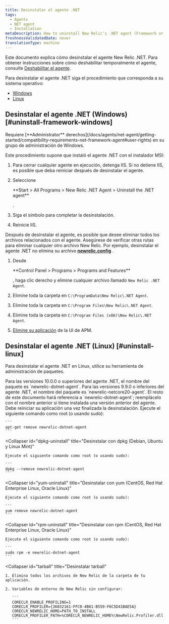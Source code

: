 ```yaml
---
title: Desinstalar el agente .NET
tags:
  - Agents
  - NET agent
  - Installation
metaDescription: How to uninstall New Relic's .NET agent (Framework or Core).
freshnessValidatedDate: never
translationType: machine
---
```


Este documento explica cómo desinstalar el agente New Relic .NET. Para obtener instrucciones sobre cómo deshabilitar temporalmente el agente, consulte [Deshabilitar el agente](/docs/agents/manage-apm-agents/installation/disable-apm-agent#net).

Para desinstalar el agente .NET siga el procedimiento que corresponda a su sistema operativo:

* [Windows](#uninstall-framework-windows)
* [Linux](#uninstall-linux)

## Desinstalar el agente .NET (Windows) [#uninstall-framework-windows]

<Callout variant="tip">
  Requiere [<DNT>**Administrator**</DNT> derechos](/docs/agents/net-agent/getting-started/compatibility-requirements-net-framework-agent#user-rights) en su grupo de administración de Windows.
</Callout>

Este procedimiento supone que instaló el agente .NET con el instalador MSI:

1. Para cerrar cualquier agente en ejecución, detenga IIS. Si no detiene IIS, es posible que deba reiniciar después de desinstalar el agente.

2. Seleccione

   <DNT>
     **Start > All Programs > New Relic .NET Agent > Uninstall the .NET agent**
   </DNT>

   .

3. Siga el símbolo para completar la desinstalación.

4. Reinicie IIS.

Después de desinstalar el agente, es posible que desee eliminar todos los archivos relacionados con el agente. Asegúrese de verificar otras rutas para eliminar cualquier otro archivo New Relic. Por ejemplo, desinstalar el agente .NET no elimina su archivo <DNT>**[newrelic.config](/docs/agents/net-agent/installation-configuration/net-agent-configuration#config-options-precedence)**</DNT> .

1. Desde

   <DNT>
     **Control Panel > Programs > Programs and Features**
   </DNT>

   , haga clic derecho y elimine cualquier archivo llamado `New Relic .NET Agent`.

2. Elimine toda la carpeta en `C:\ProgramData\New Relic\.NET Agent`.

3. Elimine toda la carpeta en `C:\Program Files\New Relic\.NET Agent`.

4. Elimine toda la carpeta en `C:\Program Files (x86)\New Relic\.NET Agent`.

5. [Elimine su aplicación](/docs/apm/new-relic-apm/maintenance/remove-applications-from-new-relic-ui) de la UI de APM.

## Desinstalar el agente .NET (Linux) [#uninstall-linux]

Para desinstalar el agente .NET en Linux, utilice su herramienta de administración de paquetes.

<Callout variant="important">
  Para las versiones 10.0.0 o superiores del agente .NET, el nombre del paquete es `newrelic-dotnet-agent`. Para las versiones 9.9.0 o inferiores del agente .NET, el nombre del paquete es `newrelic-netcore20-agent`. El resto de este documento hará referencia a `newrelic-dotnet-agent`; reemplácelo con el nombre anterior si tiene instalada una versión anterior del agente.
</Callout>

<Callout variant="important">
  Debe reiniciar su aplicación una vez finalizada la desinstalación.
</Callout>

<CollapserGroup>
  <Collapser
    id="apt-uninstall"
    title="Desinstalar con apt (Debian, Ubuntu y Linux Mint)"
  >
    Ejecute el siguiente comando como root (o usando sudo):

    ```
    apt-get remove newrelic-dotnet-agent
    ```
  </Collapser>

  <Collapser
    id="dpkg-uninstall"
    title="Desinstalar con dpkg (Debian, Ubuntu y Linux Mint)"
  >
    Ejecute el siguiente comando como root (o usando sudo):

    ```
    dpkg --remove newrelic-dotnet-agent
    ```
  </Collapser>

  <Collapser
    id="yum-uninstall"
    title="Desinstalar con yum (CentOS, Red Hat Enterprise Linux, Oracle Linux)"
  >
    Ejecute el siguiente comando como root (o usando sudo):

    ```
    yum remove newrelic-dotnet-agent
    ```
  </Collapser>

  <Collapser
    id="rpm-uninstall"
    title="Desinstalar con rpm (CentOS, Red Hat Enterprise Linux, Oracle Linux)"
  >
    Ejecute el siguiente comando como root (o usando sudo):

    ```
    sudo rpm -e newrelic-dotnet-agent
    ```
  </Collapser>

  <Collapser
    id="tarball"
    title="Desinstalar tarball"
  >
    1. Elimina todos los archivos de New Relic de la carpeta de tu aplicación.

    2. Variables de entorno de New Relic sin configurar:

       ```
       CORECLR_ENABLE_PROFILING=1
       CORECLR_PROFILER={36032161-FFC0-4B61-B559-F6C5D41BAE5A}
       CORECLR_NEWRELIC_HOME=PATH_TO_INSTALL
       CORECLR_PROFILER_PATH=%CORECLR_NEWRELIC_HOME%\NewRelic.Profiler.dll
       ```
  </Collapser>
</CollapserGroup>
